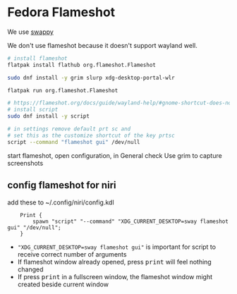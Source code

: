 # Fedora Flameshot

We use [swappy](https://github.com/jtheoof/swappy)

We don't use flameshot because it doesn't support wayland well.


```bash
# install flameshot
flatpak install flathub org.flameshot.Flameshot

sudo dnf install -y grim slurp xdg-desktop-portal-wlr

flatpak run org.flameshot.Flameshot

# https://flameshot.org/docs/guide/wayland-help/#gnome-shortcut-does-not-trigger-flameshot
# install script
sudo dnf install -y script

# in settings remove default prt sc and
# set this as the customize shortcut of the key prtsc
script --command "flameshot gui" /dev/null
```

start flameshot, open configuration, in General check Use grim to capture screenshots


## config flameshot for niri

add these to ~/.config/niri/config.kdl

```kdl
    Print { 
        spawn "script" "--command" "XDG_CURRENT_DESKTOP=sway flameshot gui" "/dev/null";
    }
```

- `"XDG_CURRENT_DESKTOP=sway flameshot gui"` is important for script to receive correct number of arguments
- If flameshot window already opened, press <kbd>print</kbd> will feel nothing changed
- If press <kbd>print</kbd> in a fullscreen window, the flameshot window might created beside current window 
